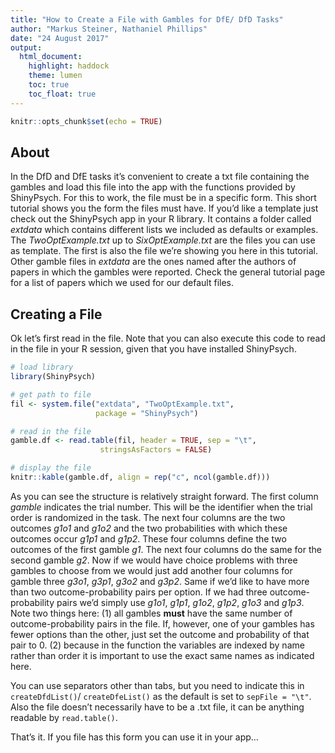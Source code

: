```yaml
---
title: "How to Create a File with Gambles for DfE/ DfD Tasks"
author: "Markus Steiner, Nathaniel Phillips"
date: "24 August 2017"
output:
  html_document:
    highlight: haddock
    theme: lumen
    toc: true
    toc_float: true
---
```


```r
knitr::opts_chunk$set(echo = TRUE)
```


## About

In the DfD and DfE tasks it's convenient to create a txt file containing the gambles and load this file into the app with the functions provided by ShinyPsych. For this to work, the file must be in a specific form. This short tutorial shows you the form the files must have. If you'd like a template just check out the ShinyPsych app in your R library. It contains a folder called *extdata* which contains different lists we included as defaults or examples. The *TwoOptExample.txt* up to *SixOptExample.txt* are the files you can use as template. The first is also the file we're showing you here in this tutorial. Other gamble files in *extdata* are the ones named after the authors of papers in which the gambles were reported. Check the general tutorial page for a list of papers which we used for our default files.

## Creating a File

Ok let's first read in the file. Note that you can also execute this code to read in the file in your R session, given that you have installed ShinyPsych.

```r
# load library
library(ShinyPsych)

# get path to file
fil <- system.file("extdata", "TwoOptExample.txt",
                   package = "ShinyPsych")

# read in the file
gamble.df <- read.table(fil, header = TRUE, sep = "\t",
                    stringsAsFactors = FALSE)

# display the file
knitr::kable(gamble.df, align = rep("c", ncol(gamble.df)))
```

As you can see the structure is relatively straight forward. The first column *gamble* indicates the trial number. This will be the identifier when the trial order is randomized in the task. The next four columns are the two outcomes *g1o1* and *g1o2* and the two probabilities with which these outcomes occur *g1p1* and *g1p2*. These four columns define the two outcomes of the first gamble *g1*. The next four columns do the same for the second gamble *g2*. Now if we would have choice problems with three gambles to choose from we would just add another four columns for gamble three *g3o1*, *g3p1*, *g3o2* and *g3p2*. Same if we'd like to have more than two outcome-probability pairs per option. If we had three outcome-probability pairs we'd simply use *g1o1*, *g1p1*, *g1o2*, *g1p2*, *g1o3* and *g1p3*. Note two things here: (1) all gambles **must** have the same number of outcome-probability pairs in the file. If, however, one of your gambles has fewer options than the other, just set the outcome and probability of that pair to 0. (2) because in the function the variables are indexed by name rather than order it is important to use the exact same names as indicated here.

You can use separators other than tabs, but you need to indicate this in `createDfdList()`/ `createDfeList()` as the default is set to `sepFile = "\t"`. Also the file doesn't necessarily have to be a .txt file, it can be anything readable by `read.table()`.

That's it. If you file has this form you can use it in your app...
